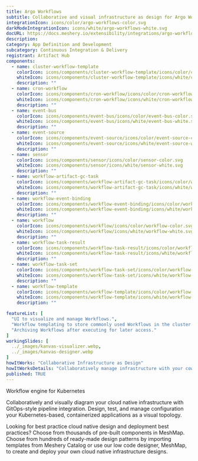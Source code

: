 ---
title: Argo Workflows
subtitle: Collaborative and visual infrastructure as design for Argo Workflows
integrationIcon: icons/color/argo-workflows-color.svg
darkModeIntegrationIcon: icons/white/argo-workflows-white.svg
docURL: https://docs.meshery.io/extensibility/integrations/argo-workflows
description: 
category: App Definition and Development
subcategory: Continuous Integration & Delivery
registrant: Artifact Hub
components:
  - name: cluster-workflow-template
    colorIcon: icons/components/cluster-workflow-template/icons/color/cluster-workflow-template-color.svg
    whiteIcon: icons/components/cluster-workflow-template/icons/white/cluster-workflow-template-white.svg
    description: ""
  - name: cron-workflow
    colorIcon: icons/components/cron-workflow/icons/color/cron-workflow-color.svg
    whiteIcon: icons/components/cron-workflow/icons/white/cron-workflow-white.svg
    description: ""
  - name: event-bus
    colorIcon: icons/components/event-bus/icons/color/event-bus-color.svg
    whiteIcon: icons/components/event-bus/icons/white/event-bus-white.svg
    description: ""
  - name: event-source
    colorIcon: icons/components/event-source/icons/color/event-source-color.svg
    whiteIcon: icons/components/event-source/icons/white/event-source-white.svg
    description: ""
  - name: sensor
    colorIcon: icons/components/sensor/icons/color/sensor-color.svg
    whiteIcon: icons/components/sensor/icons/white/sensor-white.svg
    description: ""
  - name: workflow-artifact-gc-task
    colorIcon: icons/components/workflow-artifact-gc-task/icons/color/workflow-artifact-gc-task-color.svg
    whiteIcon: icons/components/workflow-artifact-gc-task/icons/white/workflow-artifact-gc-task-white.svg
    description: ""
  - name: workflow-event-binding
    colorIcon: icons/components/workflow-event-binding/icons/color/workflow-event-binding-color.svg
    whiteIcon: icons/components/workflow-event-binding/icons/white/workflow-event-binding-white.svg
    description: ""
  - name: workflow
    colorIcon: icons/components/workflow/icons/color/workflow-color.svg
    whiteIcon: icons/components/workflow/icons/white/workflow-white.svg
    description: ""
  - name: workflow-task-result
    colorIcon: icons/components/workflow-task-result/icons/color/workflow-task-result-color.svg
    whiteIcon: icons/components/workflow-task-result/icons/white/workflow-task-result-white.svg
    description: ""
  - name: workflow-task-set
    colorIcon: icons/components/workflow-task-set/icons/color/workflow-task-set-color.svg
    whiteIcon: icons/components/workflow-task-set/icons/white/workflow-task-set-white.svg
    description: ""
  - name: workflow-template
    colorIcon: icons/components/workflow-template/icons/color/workflow-template-color.svg
    whiteIcon: icons/components/workflow-template/icons/white/workflow-template-white.svg
    description: ""

featureList: [
  "UI to visualize and manage Workflows.",
  "Workflow templating to store commonly used Workflows in the cluster.",
  "Archiving Workflows after executing for later access."
]
workingSlides: [
  ../_images/kanvas-visualizer.webp,
  ../_images/kanvas-designer.webp
]
howItWorks: "Collaborative Infrastructure as Design"
howItWorksDetails: "Collaboratively manage infrastructure with your coworkers synchronously sharing the same designs."
published: TRUE
---
<p>
Workflow engine for Kubernetes
</p>
<p>
    Collaboratively and visually diagram your cloud native infrastructure with GitOps-style pipeline integration. Design, test, and manage configuration your Kubernetes-based, containerized applications as a visual topology.
</p>
<p>
    Looking for best practice cloud native design and deployment best practices? Choose from thousands of pre-built components in MeshMap. Choose from hundreds of ready-made design patterns by importing templates from Meshery Catalog or use our low code designer, MeshMap, to create and deploy your own cloud native infrastructure designs.
</p>
